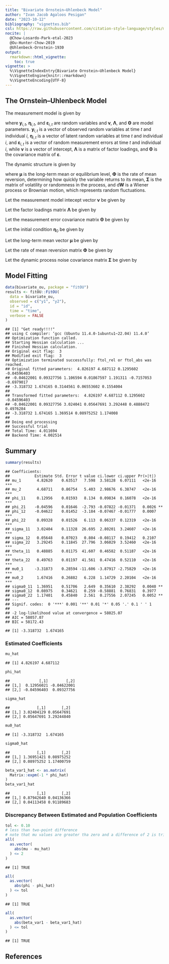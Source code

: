 ```yaml
---
title: "Bivariate Ornstein–Uhlenbeck Model"
author: "Ivan Jacob Agaloos Pesigan"
date: "2023-10-12"
bibliography: "vignettes.bib"
csl: https://raw.githubusercontent.com/citation-style-language/styles/master/apa.csl
nocite: |
  @Chow-Losardo-Park-etal-2023
  @Ou-Hunter-Chow-2019
  @Uhlenbeck-Ornstein-1930
output:
  rmarkdown::html_vignette:
    toc: true
vignette: >
  %\VignetteIndexEntry{Bivariate Ornstein–Uhlenbeck Model}
  %\VignetteEngine{knitr::rmarkdown}
  %\VignetteEncoding{UTF-8}
---
```


<!-- vignettes/bivariate-ou.Rmd is generated from .setup/vignettes/bivariate-ou.Rmd.orig. Please edit that file -->

## The Ornstein–Uhlenbeck Model

The measurement model is given by

\begin{equation}
  \mathbf{y}_{i, t}
  =
  \boldsymbol{\nu}
  +
  \boldsymbol{\Lambda}
  \boldsymbol{\eta}_{i, t} 
  +
  \boldsymbol{\varepsilon}_{i, t}
  \quad
  \mathrm{with}
  \quad
  \boldsymbol{\varepsilon}_{i, t}
  \sim
  \mathcal{N}
  \left(
  \mathbf{0},
  \boldsymbol{\Theta}
  \right)
\end{equation}

where $\mathbf{y}_{i, t}$, $\boldsymbol{\eta}_{i, t}$,
and $\boldsymbol{\varepsilon}_{i, t}$
are random variables and $\boldsymbol{\nu}$,
$\boldsymbol{\Lambda}$,
and $\boldsymbol{\Theta}$ are model parameters.
$\mathbf{y}_{i, t}$ is a vector of observed random variables
at time $t$ and individual $i$,
$\boldsymbol{\eta}_{i, t}$ is a vector of latent random variables
at time $t$ and individual $i$,
and $\boldsymbol{\varepsilon}_{i, t}$
is a vector of random measurement errors
at time $t$ and individual $i$,
while $\boldsymbol{\nu}$ is a vector of intercept,
$\boldsymbol{\Lambda}$ is a matrix of factor loadings,
and $\boldsymbol{\Theta}$ is the covariance matrix of
$\boldsymbol{\varepsilon}$.

The dynamic structure is given by

\begin{equation}
  \mathrm{d} \boldsymbol{\eta}_{i, t}
  =
  \boldsymbol{\Phi}
  \left(
  \boldsymbol{\mu}
  -
  \boldsymbol{\eta}_{i, t}
  \right)
  \mathrm{d}t
  +
  \boldsymbol{\Sigma}^{\frac{1}{2}}
  \mathrm{d}
  \mathbf{W}_{i, t}
\end{equation}

where $\boldsymbol{\mu}$ is the long-term mean or equilibrium level,
$\boldsymbol{\Phi}$ is the rate of mean reversion,
determining how quickly the variable returns to its mean,
$\boldsymbol{\Sigma}$ is the matrix of volatility
or randomness in the process, and $\mathrm{d}\boldsymbol{W}$
is a Wiener process or Brownian motion,
which represents random fluctuations.



Let the measurement model intecept vector $\boldsymbol{\nu}$ be given by

\begin{equation}
\boldsymbol{\nu}
=
\left(
\begin{array}{c}
  0 \\
  0 \\
\end{array}
\right) .
\end{equation}

Let the factor loadings matrix $\boldsymbol{\Lambda}$ be given by

\begin{equation}
\boldsymbol{\Lambda}
=
\left(
\begin{array}{cc}
  1 & 0 \\
  0 & 1 \\
\end{array}
\right) .
\end{equation}

Let the measurement error covariance matrix $\boldsymbol{\Theta}$ be given by

\begin{equation}
\boldsymbol{\Theta}
=
\left(
\begin{array}{cc}
  0.5 & 0 \\
  0 & 0.5 \\
\end{array}
\right) .
\end{equation}

Let the initial condition
$\boldsymbol{\eta}_{0}$
be given by

\begin{equation}
\boldsymbol{\eta}_{0} \sim \mathcal{N} \left( \boldsymbol{\mu}_{\boldsymbol{\eta} \mid 0}, \boldsymbol{\Sigma}_{\boldsymbol{\eta} \mid 0} \right)
\end{equation}

\begin{equation}
\boldsymbol{\mu}_{\boldsymbol{\eta} \mid 0}
=
\left(
\begin{array}{c}
  -3 \\
  1.5 \\
\end{array}
\right)
\end{equation}

\begin{equation}
\boldsymbol{\Sigma}_{\boldsymbol{\eta} \mid 0}
=
\left(
\begin{array}{cc}
  1 & 0 \\
  0 & 1 \\
\end{array}
\right) .
\end{equation}

Let the long-term mean vector $\boldsymbol{\mu}$ be given by

\begin{equation}
\boldsymbol{\mu}
=
\left(
\begin{array}{c}
  5.76 \\
  5.18 \\
\end{array}
\right) .
\end{equation}

Let the rate of mean reversion matrix $\boldsymbol{\Phi}$ be given by

\begin{equation}
\boldsymbol{\Phi}
=
\left(
\begin{array}{cc}
  0.1 & -0.05 \\
  -0.05 & 0.1 \\
\end{array}
\right) .
\end{equation}

Let the dynamic process noise covariance matrix $\boldsymbol{\Sigma}$ be given by

\begin{equation}
\boldsymbol{\Sigma}
=
\left(
\begin{array}{cc}
  1 & 0 \\
  0 & 1 \\
\end{array}
\right) .
\end{equation}

## Model Fitting


```r
data(bivariate_ou, package = "fitOU")
results <- fitOU::FitOU(
  data = bivariate_ou,
  observed = c("y1", "y2"),
  id = "id",
  time = "time",
  verbose = FALSE
)
```

```
## [1] "Get ready!!!!"
## using C compiler: ‘gcc (Ubuntu 11.4.0-1ubuntu1~22.04) 11.4.0’
## Optimization function called.
## Starting Hessian calculation ...
## Finished Hessian calculation.
## Original exit flag:  3 
## Modified exit flag:  3 
## Optimization terminated successfully: ftol_rel or ftol_abs was reached. 
## Original fitted parameters:  4.826197 4.687112 0.1295602 -0.04596403 
## -0.04622001 0.09327756 1.106594 0.01867597 1.191311 -0.7157053 -0.6979017 
## -3.318732 1.674165 0.3144561 0.06553602 0.1554004 
## 
## Transformed fitted parameters:  4.826197 4.687112 0.1295602 -0.04596403 
## -0.04622001 0.09327756 3.024041 0.05647691 3.292448 0.4888472 0.4976284 
## -3.318732 1.674165 1.369514 0.08975252 1.174008 
## 
## Doing end processing
## Successful trial
## Total Time: 4.011694 
## Backend Time: 4.002514
```

## Summary


```r
summary(results)
```

```
## Coefficients:
##           Estimate Std. Error t value ci.lower ci.upper Pr(>|t|)    
## mu_1       4.82620    0.63517   7.598  3.58128  6.07111   <2e-16 ***
## mu_2       4.68711    0.86754   5.403  2.98676  6.38747   <2e-16 ***
## phi_11     0.12956    0.01593   8.134  0.09834  0.16078   <2e-16 ***
## phi_21    -0.04596    0.01646  -2.793 -0.07822 -0.01371   0.0026 ** 
## phi_12    -0.04622    0.01452  -3.184 -0.07467 -0.01777   0.0007 ***
## phi_22     0.09328    0.01526   6.113  0.06337  0.12319   <2e-16 ***
## sigma_11   3.02404    0.11328  26.695  2.80201  3.24607   <2e-16 ***
## sigma_12   0.05648    0.07023   0.804 -0.08117  0.19412   0.2107    
## sigma_22   3.29245    0.11845  27.796  3.06029  3.52460   <2e-16 ***
## theta_11   0.48885    0.01175  41.607  0.46582  0.51187   <2e-16 ***
## theta_22   0.49763    0.01197  41.561  0.47416  0.52110   <2e-16 ***
## mu0_1     -3.31873    0.28594 -11.606 -3.87917 -2.75829   <2e-16 ***
## mu0_2      1.67416    0.26882   6.228  1.14729  2.20104   <2e-16 ***
## sigma0_11  1.36951    0.51706   2.649  0.35610  2.38292   0.0040 ** 
## sigma0_12  0.08975    0.34621   0.259 -0.58881  0.76831   0.3977    
## sigma0_22  1.17401    0.45840   2.561  0.27556  2.07245   0.0052 ** 
## ---
## Signif. codes:  0 '***' 0.001 '**' 0.01 '*' 0.05 '.' 0.1 ' ' 1
## 
## -2 log-likelihood value at convergence = 58025.07
## AIC = 58057.07
## BIC = 58172.43
```


```
## [1] -3.318732  1.674165
```

### Estimated Coefficients


```r
mu_hat
```

```
## [1] 4.826197 4.687112
```

```r
phi_hat
```

```
##             [,1]        [,2]
## [1,]  0.12956021 -0.04622001
## [2,] -0.04596403  0.09327756
```

```r
sigma_hat
```

```
##            [,1]       [,2]
## [1,] 3.02404129 0.05647691
## [2,] 0.05647691 3.29244840
```

```r
mu0_hat
```

```
## [1] -3.318732  1.674165
```

```r
sigma0_hat
```

```
##            [,1]       [,2]
## [1,] 1.36951421 0.08975252
## [2,] 0.08975252 1.17400759
```

```r
beta_var1_hat <- as.matrix(
  Matrix::expm(-1 * phi_hat)
)
beta_var1_hat
```

```
##            [,1]       [,2]
## [1,] 0.87942640 0.04136366
## [2,] 0.04113458 0.91189683
```

### Discrepancy Between Estimated and Population Coefficients


```r
tol <- 0.10
# less than two-point difference
# note that mu values are greater tha zero and a difference of 2 is trivial
all(
  as.vector(
    abs(mu - mu_hat)
  ) <= 2
)
```

```
## [1] TRUE
```

```r
all(
  as.vector(
    abs(phi - phi_hat)
  ) <= tol
)
```

```
## [1] TRUE
```

```r
all(
  as.vector(
    abs(beta_var1 - beta_var1_hat)
  ) <= tol
)
```

```
## [1] TRUE
```



## References
